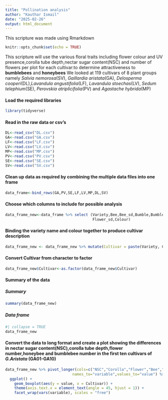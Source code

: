 ---
title: "Pollination analysis"
author: "Kauthar Ismail"
date: "2025-02-26"
output: html_document
---
 This scripture was made using Rmarkdown
```{r setup, include=FALSE}
knitr::opts_chunk$set(echo = TRUE)
```

This scripture will use the various floral traits including flower colour and UV presence,corolla tube depth,nectar sugar content(NSC) and number of flowers per plot for each cultivar:to determine attractiveness to **bumblebees** and **honeybees**
We looked at 119 cultivars of 8 plant groups namely *Salvia  nemorosa*(SV), *Gaillardia  aristata*(GA), *Delosperma  cooperi*(DL),*Lavandula  angustifolia*(LF), *Lavandula   stoechas*(LV), *Sedum   telephium*(SE), *Perovskia   atriplicifolia*(PV) and *Agastache hybrida*(MP)

#### Load the required libraries 

```{r}
library(tidyverse)
```

#### Read in the raw data or csv's

```{r}
DL<-read_csv("DL.csv")
GA<-read.csv("GA.csv")
LF<-read.csv("LF.csv")
LV<-read.csv("LV.csv")
MP<-read.csv("MP.csv")
PV<-read.csv("PV.csv")
SE<-read.csv("SE.csv")
SV<-read.csv("SV.csv")
```

#### Clean up data as required by combining the multiple data files into one frame

```{r}
data_frame<-bind_rows(GA,PV,SE,LF,LV,MP,DL,SV)
```

#### Choose which columns to include for possible analysis 

```{r}
data_frame_new<-data_frame %>% select (Variety,Bee,Bee_sd,Bumble,Bumble_sd,NSC,NSC_sd,Corolla,Corolla_sd,Flower,
                                       Flower_sd,Colour)
```

#### Binding the variety name and colour together to produce cultivar description

```{r}
data_frame_new <- data_frame_new %>% mutate(Cultivar = paste(Variety, Colour, sep = " "))
```

#### Convert Cultivar from character to factor 

```{r}
data_frame_new$Cultivar<-as.factor(data_frame_new$Cultivar)
```
  
#### Summary of the data {.tabset}

##### Summary
```{r}
summary(data_frame_new)

```

##### Data frame
```{r}
#| collapse = TRUE
data_frame_new
```
####

#### Convert the data to long format and create a plot showing the differences in nectar sugar content(NSC),corolla tube depth,flower number,honeybee and bumblebee number in the first ten cultivars of *G.Aristata* (GA01-GA10)                     
```{r}
data_frame_new %>% pivot_longer(cols=c("NSC","Corolla","Flower","Bee","Bumble"),
                              names_to="variable",values_to="value") %>% slice_head(n=50) %>%
  ggplot() +
    geom_boxplot(aes(y = value, x = Cultivar)) +
    theme(axis.text.x = element_text(angle = 45, hjust = 1)) +
    facet_wrap(vars(variable), scales = "free")

```


